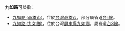 '''九如路'''可以指：
* [[九如路_(高雄市)|九如路 (高雄市)]]，位於[[台灣|台灣]][[高雄市|高雄市]]，部分屬省道[[台1線|台1線]]。
* [[九如路_(九如鄉)|九如路 (九如鄉)]]，位於台灣[[屏東縣|屏東縣]][[九如鄉|九如鄉]]，屬省道[[台3線|台3線]]。

{{disambig|cat=三字路名消歧義}}
